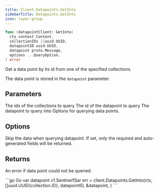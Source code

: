 ```yaml
---
title: Client.Datapoints.GetInto
sidebarTitle: Datapoints.GetInto
icon: layer-group
---
```


```go
func (datapointClient) GetInto(
  ctx context.Context,
  collectionIDs []uuid.UUID,
  datapointID uuid.UUID,
  datapoint proto.Message,
  options ...QueryOption,
) error
```

Get a data point by its id from one of the specified collections.

The data point is stored in the `datapoint` parameter.

## Parameters

<ParamField path="collectionIDs" type="[]uuid.UUID">
  The ids of the collections to query
</ParamField>
<ParamField path="datapointID" type="uuid.UUID">
  The id of the datapoint to query
</ParamField>
<ParamField path="datapoint" type="proto.Message">
  The datapoint to query into
</ParamField>
<ParamField path="options" type="[]QueryOption">
  Options for querying data points.
</ParamField>

## Options

<ParamField path="WithSkipData()" default="false">
  Skip the data when querying datapoint.
  If set, only the required and auto-generated fields will be returned.
</ParamField>

## Returns

An error if data point could not be queried.

<RequestExample>
```go Go
var datapoint v1.Sentinel1Sar
err = client.Datapoints.GetInto(ctx,
  []uuid.UUID{collection.ID}, datapointID, &datapoint,
)
```
</RequestExample>
